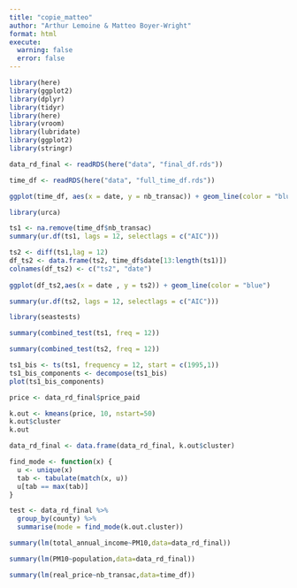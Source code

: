 ```yaml
---
title: "copie_matteo"
author: "Arthur Lemoine & Matteo Boyer-Wright"
format: html
execute: 
  warning: false
  error: false
---
```


```r

library(here)
library(ggplot2)
library(dplyr)
library(tidyr)
library(here)
library(vroom)
library(lubridate)
library(ggplot2)
library(stringr)

data_rd_final <- readRDS(here("data", "final_df.rds"))

time_df <- readRDS(here("data", "full_time_df.rds"))
```

```r

ggplot(time_df, aes(x = date, y = nb_transac)) + geom_line(color = "blue")
```



```r

library(urca)

ts1 <- na.remove(time_df$nb_transac)
summary(ur.df(ts1, lags = 12, selectlags = c("AIC")))


```

```r

ts2 <- diff(ts1,lag = 12)
df_ts2 <- data.frame(ts2, time_df$date[13:length(ts1)])
colnames(df_ts2) <- c("ts2", "date")
  
ggplot(df_ts2,aes(x = date , y = ts2)) + geom_line(color = "blue")

summary(ur.df(ts2, lags = 12, selectlags = c("AIC")))

```
```r
library(seastests)

summary(combined_test(ts1, freq = 12))

summary(combined_test(ts2, freq = 12))
```

```r
ts1_bis <- ts(ts1, frequency = 12, start = c(1995,1))
ts1_bis_components <- decompose(ts1_bis)
plot(ts1_bis_components)
```

```r

price <- data_rd_final$price_paid

k.out <- kmeans(price, 10, nstart=50)
k.out$cluster
k.out

data_rd_final <- data.frame(data_rd_final, k.out$cluster)

find_mode <- function(x) {
  u <- unique(x)
  tab <- tabulate(match(x, u))
  u[tab == max(tab)]
}

test <- data_rd_final %>%
  group_by(county) %>%
  summarise(mode = find_mode(k.out.cluster))
```

```r
summary(lm(total_annual_income~PM10,data=data_rd_final))

summary(lm(PM10~population,data=data_rd_final))

summary(lm(real_price~nb_transac,data=time_df))
```

